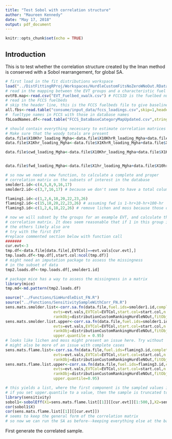 ```yaml
---
title: "Test Sobol with correlation structure"
author: "Maureen Kennedy"
date: "May 17, 2018"
output: pdf_document
---
```


```r
knitr::opts_chunk$set(echo = TRUE)
```

## Introduction

This is to test whether the correlation structure created by the Iman method is conserved with a Sobol rearrangement, for global SA.

```r
# first load in the fit distributions workspace
load("../DistFittingRProj/Workspaces/HurdleCustomFitsNoZeroWNoOut.RData")
# read in the mapping between the EVT groups and a characteristic fuel bed
evtFB.map<-read.csv("EVT_Fuelbed_xwalk.csv") # FCCSID is the fuelbed number, EVT_GP is the EVT group
# read in the FCCS fuelbeds
# skip the header line, this is the FCCS fuelbeds file to give baseline values for the fuel loadings
all.fbs<-read.table("consume/input_data/fccs_loadings.csv",skip=1,header=TRUE,sep=",",stringsAsFactors=TRUE) 
#  fueltype names in FCCS with those in database names
fbLoadNames.df<-read.table("FCCS_DataBaseCategoryMapUpdated.csv",stringsAsFactors = FALSE,sep=",",header=TRUE)

# should contain everything necessary to estimate correlation matrices
# Make sure that the woody totals are present
data.file$X10Khr_loading_Mgha<-data.file$X10KhrR_loading_Mgha+data.file$X10KhrS_loading_Mgha
data.file$X1Khr_loading_Mgha<-data.file$X1KhrR_loading_Mgha+data.file$X1KhrS_loading_Mgha

data.file$cwd_loading_Mgha<-data.file$X10Khr_loading_Mgha+data.file$X1Khr_loading_Mgha+data.file$GT10KhrR_loading_Mgha+data.file$GT10KhrS_loading_Mgha


data.file$fwd_loading_Mgha<-data.file$X1hr_loading_Mgha+data.file$X10hr_loading_Mgha+data.file$X100hr_loading_Mgha

# so now we need a new function, to calculate a complete and proper
# correlation matrix on the subsets of interest in the database
smolder1.id<-c(4,5,8,9,16,17)
smolder2.id<-c(3,7,16,17) # because we don't seem to have a total column for >10K

flaming1.id<-c(1,2,6,18,20,22,23,26)
flaming2.id<-c(15,18,20,22,23,26) # assuming fwd is 1-hr+10-hr+100-hr
flaming3.id<-c(1,2,6,18,22,26) # remove lichen and moss because those data seem to be rare

# now we will subset by the groups for an example EVT, and calculate the
# correlation matrix. It does seem reasonable that if 1 in this group is measured,
# the others likely also are
# try with the first EVT
#replace commented section below with function call
#######
cur.evt<-3
tmp.df<-data.file[data.file[,EVTCol]==evt.vals[cur.evt],]
tmp.loads.df<-tmp.df[,start.col:ncol(tmp.df)]
# might need an imputation package to assess the missingness 
# in the subset of data
tmp2.loads.df<-tmp.loads.df[,smolder1.id]

# package mice has a way to assess the missingness in a matrix
library(mice)
tmp.md<-md.pattern(tmp2.loads.df)

source("../Functions/SimHurdleDist_FN.R")
source("../Functions/SensitivitySampleWithCorr_FN.R")
sens.mats.smolder.list<-corr.sa.fn(data.file,fuel.ids=smolder1.id,complete.case=TRUE,min.co.occur=30,
                     evts=evt.vals,EVTCol=EVTCol,start.col=start.col,n.samp=1000,
                     rankObj=distributionCustomRankingHurdleNOut,fitObj=distributionCustomFittingHurdleNOut)
sens.mats.smolder.list.upper<-corr.sa.fn(data.file,fuel.ids=smolder1.id,complete.case=TRUE,min.co.occur=30,
                     evts=evt.vals,EVTCol=EVTCol,start.col=start.col,n.samp=1000,
                     rankObj=distributionCustomRankingHurdleNOut,fitObj=distributionCustomFittingHurdleNOut,
                     upper.quantile = 0.95)
# looks like lichen and moss might present an issue here. Try without
# might also be more of an issue with complete cases
sens.mats.flame.list<-corr.sa.fn(data.file,fuel.ids=flaming3.id,complete.case=TRUE,min.co.occur=30,
                     evts=evt.vals,EVTCol=EVTCol,start.col=start.col,n.samp=1000,
                     rankObj=distributionCustomRankingHurdleNOut,fitObj=distributionCustomFittingHurdleNOut)
sens.mats.flame.list.upper<-corr.sa.fn(data.file,fuel.ids=flaming3.id,complete.case=TRUE,min.co.occur=30,
                     evts=evt.vals,EVTCol=EVTCol,start.col=start.col,n.samp=1000,
                     rankObj=distributionCustomRankingHurdleNOut,fitObj=distributionCustomFittingHurdleNOut,
                     upper.quantile=0.95)

# this yields a list, where the first component is the sampled values in a dataframe
# if you set upper.quantile to a value, then the sample is truncated to the upper quantile
library(sensitivity)
sobol1<-sobolEff(X1=sens.mats.flame.list[[1]][[cur.evt]][1:500,],X2=sens.mats.flame.list[[1]][[cur.evt]][501:1000,],nboot = 1000)
cor(sobol1$X)
cor(sens.mats.flame.list[[1]][[cur.evt]])
# seems to keep the general form of the correlation matrix
# so now we can run the SA as before--keeping everything else at the baseline values for the given fuelbed

```

First generate the correlated sample.